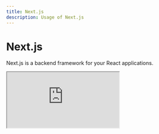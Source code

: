 ```yaml
---
title: Next.js
description: Usage of Next.js
---
```



# Next.js

Next.js is a backend framework for your React applications.

<Iframe
  src="https://www.youtube.com/embed/W4UhNo3HAMw"
  title="Next.js is a backend framework"
/>

Check out [Theo's Next.js Conf talk](https://www.youtube.com/watch?v=W4UhNo3HAMw) to get a better understanding of what Next.js is and how it works.

## Why should I use it?

We love React. It has made UI development accessible in ways we never imagined before. It also can lead developers down some rough paths. Next.js offers a lightly opinionated, heavily optimized approach to creating applications using React. From routing to API definitions to image rendering, we trust Next.js to lead developers towards good decisions.

Pairing Next.js with [Vercel](https://vercel.com/) makes developing and deploying web apps easier than ever before. Their extremely generous free-tier and super intuitive interface provides a point and click solution to deploy your site (We ❤️ Vercel)

## Get Static/Server Props

A key feature of Next.js is its data fetching capabilities. We highly recommend reading through the [official documentation](https://nextjs.org/docs/basic-features/data-fetching) to understand how to use each method and how they differ. `getServerSideProps` is generally discouraged unless there is a good reason for it, due to the fact that it is a blocking call and will slow down your site. [Incremental Static Regeneration](https://nextjs.org/docs/basic-features/data-fetching/incremental-static-regeneration) is a great alternative to `getServerSideProps` when the data is dynamic and can be fetched incrementally.

## Useful Resources

| Resource                       | Link                               |
| ------------------------------ | ---------------------------------- |
| Next.js Documentation          | https://nextjs.org/docs            |
| Next.js GitHub                 | https://github.com/vercel/next.js  |
| Next.js Blog                   | https://nextjs.org/blog            |
| Next.js Discord                | https://nextjs.org/discord         |
| Next.js Twitter                | https://twitter.com/nextjs         |
| Vercel/Next.js YouTube Channel | https://www.youtube.com/c/VercelHQ |
